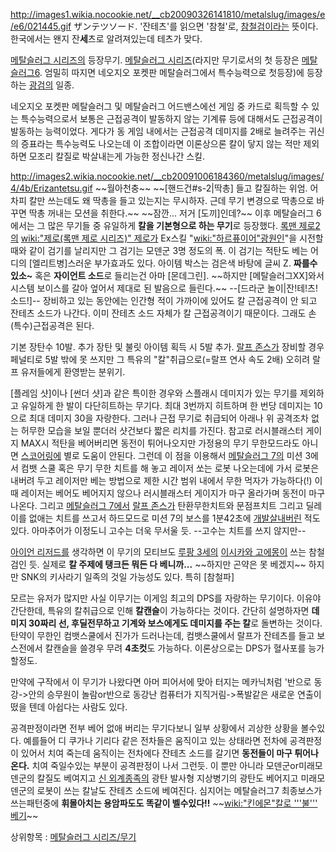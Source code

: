 http://images1.wikia.nocookie.net/__cb20090326141810/metalslug/images/e/e6/021445.gif
ザンテツソード. '잔테츠'를 읽으면 '참철'로, [[참철검]]이라는 뜻이다. 한국에서는 왠지 잔'''세'''츠로 알려져있는데 테츠가 맞다.

[[메탈슬러그 시리즈]]의 등장무기.
[[메탈슬러그 시리즈]](라지만 무기로서의 첫 등장은 [[메탈슬러그6]]. 엄밀히 따지면 네오지오 포켓판 메탈슬러그에서 특수능력으로 첫등장)에 등장하는 [[광검]]의 일종.

네오지오 포켓판 메탈슬러그 및 메탈슬러그 어드밴스에선 게임 중 카드로 획득할 수 있는 특수능력으로서 보통은 근접공격이 발동하지 않는 기계류 등에 대해서도 근접공격이 발동하는 능력이었다. 게다가 동 게임 내에서는 근접공격 데미지를 2배로 늘려주는 귀신의 증표라는 특수능력도 나오는데 이 조합이라면 이론상으론 칼이 닿지 않는 적만 제외하면 모조리 칼질로 박살내는게 가능한 정신나간 스킬.

http://images2.wikia.nocookie.net/__cb20091006184360/metalslug/images/4/4b/Erizantetsu.gif
~~월아천충~~ ~~[핸드건#s-2|딱총] 들고 칼질하는 위엄. 어차피 칼만 쓰는데도 왜 딱총을 들고 있는지는 무시하자. 근데 무기 변경으로 딱총으로 바꾸면 딱총 꺼내는 모션을 취한다.~~ ~~잠깐... 저거 [도끼]인데?~~ 
이후 메탈슬러그 6에서는 그 많은 무기들 중 유일하게 '''칼을 기본형으로 하는 무기'''로 등장했다. [[록맨 제로2]]의 [[wiki:"제로(록맨 제로 시리즈)" 제로]]가 Ex스킬 "[[wiki:"하르퓨이어"광원인]]"을 시전할 때와 같이 검기를 날리지만 그 검기는 모덴군 3명 정도의 폭. 이 검기는 적탄도 베는 어디의 [엘리트병]스러운 부가효과도 있다.
아이템 박스는 검은색 바탕에 글씨 Z. '''짜를수있소~''' 혹은 '''자이언트 소드'''로 들리는건 아마 [몬데그린].
~~하지만 [메탈슬러그XX]와서 시스템 보이스를 갈아 엎어서 제대로 된 발음으로 들린다.~~ --[드라군 놀이|잔!테!츠! 소드!]--
장비하고 있는 동안에는 인간형 적이 가까이에 있어도 칼 근접공격이 안 되고 잔테츠 소드가 나간다. 이미 잔테츠 소드 자체가 칼 근접공격이기 때문이다. 그래도 손(특수)근접공격은 된다.

기본 장탄수 10발. 추가 장탄 및 불릿 아이템 획득 시 5발 추가. [[랄프 존스]]가 장비할 경우 페널티로 5발 밖에 못 쓰지만 그 특유의 "칼"취급으로(=랄프 연사 속도 2배) 오히려 랄프 유저들에게 환영받는 분위기.

[플레임 샷]이나 [썬더 샷]과 같은 특이한 경우와 스플래시 데미지가 있는 무기를 제외하고 유일하게 한 발이 다단히트하는 무기다. 최대 3번까지 히트하며 한 번당 데미지는 10으로 최대 데미지 30을 자랑한다.
그러나 근접 무기로 취급되어 아래나 위 공격조차 없는 허무한 모습을 보일 뿐더러 샷건보다 짧은 리치를 가진다.
참고로 러시블래스터 게이지 MAX시 적탄을 베어버리면 동전이 튀어나오지만 가정용의 무기 무한모드라도 아니면 [[스코어링]]에 별로 도움이 안된다. 그런데 이 점을 이용해서 [[메탈슬러그 7]]의 미션 3에서 컴뱃 스쿨 혹은 무기 무한 치트를 해 놓고 레이저 쏘는 로봇 나오는데에 가서 로봇은 내버려 두고 레이저만 베는 방법으로 제한 시간 범위 내에서 무한 먹자가 가능하다(!) 이 때 레이저는 베어도 베어지지 않으나 러시블래스터 게이지가 마구 올라가며 동전이 마구 나온다.
그리고 [[메탈슬러그 7]]에서 [[랄프 존스]]가 탄환무한치트와 문점프치트 그리고 딜레이를 없애는 치트를 쓰고서 하드모드로 미션 7의 보스를 1분42초에 [[개발살]]내버린 적도 있다. 아마추어가 이정도니 고수는 더욱 무서울 듯. --고수는 치트를 쓰지 않지만--

[[아이언 리저드]]를 생각하면 이 무기의 모티브도 [[루팡 3세]]의 [[이시카와 고에몽]]이 쓰는 참철검인 듯. 실제로 '''칼 주제에 탱크든 뭐든 다 베니까...''' ~~하지만 곤약은 못 베겠지~~ 하지만 SNK의 키사라기 일족의 것일 가능성도 있다. 특히 [참철파]

모르는 유저가 많지만 사실 이무기는 이게임 최고의 DPS를 자랑하는 무기이다. 이유야 간단한데, 특유의 칼취급으로 인해 '''칼캔슬'''이 가능하다는 것이다. 간단히 설명하자면 '''데미지 30짜리 선, 후딜전무하고 기계와 보스에게도 데미지를 주는 칼'''로 돌변하는 것이다. 탄약이 무한인 컴뱃스쿨에서 진가가 드러나는데, 컴뱃스쿨에서 랄프가 잔테츠를 들고 보스전에서 칼캔슬을 쓸경우 무려 '''4초컷'''도 가능하다. 이론상으로는 DPS가 혈사포를 능가할정도. 

만약에 구작에서 이 무기가 나왔다면 아머 피어서에 맞아 터지는 메카닉처럼 '반으로 동강->안의 승무원이 놀람or반으로 동강난 컴퓨터가 지직거림->폭발같은 새로운 연출이 떴을 텐데 아쉽다는 사람도 있다.

공격판정이라면 전부 베어 없애 버리는 무기다보니 일부 상황에서 괴상한 상황을 볼수있다.
예를들어 디 쿠가나 기리다 같은 전차들은 움직이고 있는 상태라면 전차에 공격판정이 있어서 치여 죽는데 움직이는 전차에다 잔테츠 소드를 갈기면 '''동전들이 마구 튀어나온다.''' 치여 죽일수있는 부분이 공격판정이 나서 그런듯.
이 뿐만 아니라 모덴군or미래모덴군의 칼질도 베여지고 [[신 외계종족]]의 광탄 발사형 지상병기의 광탄도 베어지고 미래모덴군의 로봇이 쓰는 칼날도 잔테츠 소드에 베여진다.
심지어는 메탈슬러그7 최종보스가 쓰는패턴중에 '''휘몰아치는 용암파도도 똑같이 벨수있다!!''' ~~[[wiki:"킨에몬"칼로 '''불''' 베기]]~~

상위항목 : [[메탈슬러그 시리즈/무기]]
